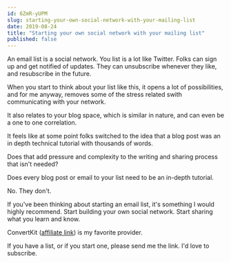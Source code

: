 ```yaml
---
id: 6ZmR-yUPM
slug: starting-your-own-social-network-with-your-mailing-list
date: 2019-08-24
title: "Starting your own social network with your mailing list"
published: false
---
```


An email list is a social network. You list is a lot like Twitter. Folks can sign up and get notified of updates. They can unsubscribe whenever they like, and resubscribe in the future.

When you start to think about your list like this, it opens a lot of possibilities, and for me anyway, removes some of the stress related swith communicating with your network.

It also relates to your blog space, which is similar in nature, and can even be a one to one correlation.

It feels like at some point folks switched to the idea that a blog post was an in depth technical tutorial with thousands of words.

Does that add pressure and complexity to the writing and sharing process that isn't needed?

Does every blog post or email to your list need to be an in-depth tutorial.

No. They don't.

If you've been thinking about starting an email list, it's something I would highly recommend. Start building your own social network. Start sharing what you learn and know.

ConvertKit ([affiliate link](https://joel.dev/convertkit)) is my favorite provider. 

If you have a list, or if you start one, please send me the link. I'd love to subscribe.
